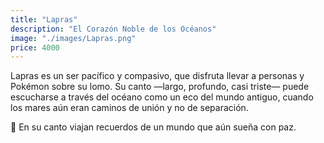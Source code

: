 ```yaml
---
title: "Lapras"
description: "El Corazón Noble de los Océanos"
image: "./images/Lapras.png"
price: 4000
---
```


Lapras es un ser pacífico y compasivo, que disfruta llevar a personas y Pokémon sobre su lomo. Su canto —largo, profundo, casi triste— puede escucharse a través del océano como un eco del mundo antiguo, cuando los mares aún eran caminos de unión y no de separación.

🎵 En su canto viajan recuerdos de un mundo que aún sueña con paz.